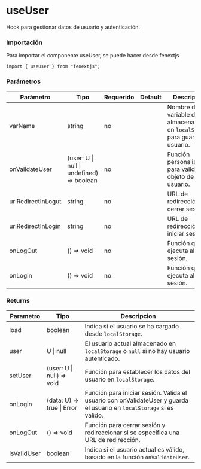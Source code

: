 # useUser

Hook para gestionar datos de usuario y autenticación.

### Importación

Para importar el componente useUser, se puede hacer desde fenextjs

```tsx copy
import { useUser } from "fenextjs";
```

### Parámetros

| Parámetro          | Tipo                                       | Requerido | Default | Descripcion                                                                        |
| ------------------ | ------------------------------------------ | --------- | ------- | ---------------------------------------------------------------------------------- |
| varName            | string                                     | no        |         | Nombre de la variable de almacenamiento en `localStorage` para guardar el usuario. |
| onValidateUser     | (user: U \| null \| undefined) =\> boolean | no        |         | Función personalizada para validar el objeto de usuario.                           |
| urlRedirectInLogut | string                                     | no        |         | URL de redirección al cerrar sesión.                                               |
| urlRedirectInLogin | string                                     | no        |         | URL de redirección al iniciar sesión.                                              |
| onLogOut           | () =\> void                                | no        |         | Función que se ejecuta al cerrar sesión.                                           |
| onLogin            | () =\> void                                | no        |         | Función que se ejecuta al iniciar sesión.                                          |

### Returns

| Parametro   | Tipo                        | Descripcion                                                                                                           |
| ----------- | --------------------------- | --------------------------------------------------------------------------------------------------------------------- |
| load        | boolean                     | Indica si el usuario se ha cargado desde `localStorage`.                                                              |
| user        | U \| null                   | El usuario actual almacenado en `localStorage` o `null` si no hay usuario autenticado.                                |
| setUser     | (user: U \| null) =\> void  | Función para establecer los datos del usuario en `localStorage`.                                                      |
| onLogin     | (data: U) =\> true \| Error | Función para iniciar sesión. Valida el usuario con onValidateUser y guarda el usuario en `localStorage` si es válido. |
| onLogOut    | () =\> void                 | Función para cerrar sesión y redireccionar si se especifica una URL de redirección.                                   |
| isValidUser | boolean                     | Indica si el usuario actual es válido, basado en la función `onValidateUser`.                                         |
